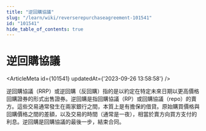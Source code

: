 ```yaml
---
title: "逆回購協議"
slug: "/learn/wiki/reverserepurchaseagreement-101541"
id: "101541"
hide_table_of_contents: true
---
```



# 逆回購協議

<ArticleMeta id={101541} updatedAt={'2023-09-26 13:58:58'} />
<div className='border-solid border-b border-t-0 my-4 border-[var(--ifm-color-gray-300)]' />

逆回購協議（RRP）或逆回購（反回購）指的是以約定在特定未來日期以更高價格回購證券的形式出售證券。逆回購是指回購協議（RP）或回購協議（repo）的賣方。這些交易通常發生在兩家銀行之間，本質上是有擔保的借貸。原始購買價格與回購價格之間的差額，以及交易的時間（通常是一夜），相當於賣方向買方支付的利息。逆回購是回購協議的最後一步，結束合同。
